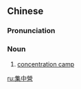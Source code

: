 {{also|集中营}}
==Chinese==
{{zh-forms|s=集中营|type=21}}

===Pronunciation===
{{zh-pron
|m=jízhōngyíng
|c=zaap6 zung1 jing4
|mn=chi̍p-tiong-iâⁿ
|cat=n
}}

===Noun===
{{zh-noun}}

# [[concentration camp]]

[[ru:集中營]]